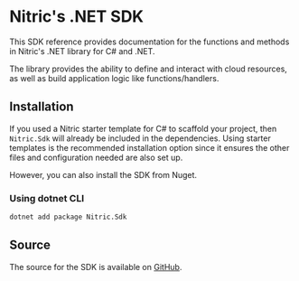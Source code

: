 
# Nitric's .NET SDK

This SDK reference provides documentation for the functions and methods in Nitric's .NET library for C# and .NET.

The library provides the ability to define and interact with cloud resources, as well as build application logic like functions/handlers.

## Installation

If you used a Nitric starter template for C# to scaffold your project, then `Nitric.Sdk` will already be included in the dependencies. Using starter templates is the recommended installation option since it ensures the other files and configuration needed are also set up.

However, you can also install the SDK from Nuget.

### Using dotnet CLI

```bash
dotnet add package Nitric.Sdk
```

## Source

The source for the SDK is available on [GitHub](https://github.com/nitrictech/dotnet-sdk).
